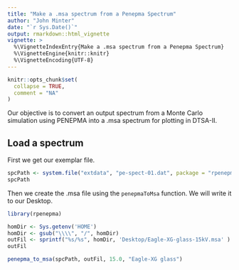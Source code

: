 ```yaml
---
title: "Make a .msa spectrum from a Penepma Spectrum"
author: "John Minter"
date: "`r Sys.Date()`"
output: rmarkdown::html_vignette
vignette: >
  %\VignetteIndexEntry{Make a .msa spectrum from a Penepma Spectrum}
  %\VignetteEngine{knitr::knitr}
  %\VignetteEncoding{UTF-8}
---
```


```r
knitr::opts_chunk$set(
  collapse = TRUE,
  comment = "NA"
)
```

Our objective is to convert an output spectrum from a Monte Carlo
simulation using PENEPMA into a .msa spectrum for plotting in DTSA-II.


## Load a spectrum

First we get our exemplar file.

```r
spcPath <- system.file("extdata", "pe-spect-01.dat", package = "rpenepma")
spcPath
```

Then we create the .msa file using the `penepmaToMsa` function. We will write it to our Desktop.

```r
library(rpenepma)

homDir <- Sys.getenv('HOME')
homDir <- gsub("\\\\", "/", homDir)
outFil <- sprintf("%s/%s", homDir, 'Desktop/Eagle-XG-glass-15kV.msa' ) 
outFil

penepma_to_msa(spcPath, outFil, 15.0, "Eagle-XG glass")
```
